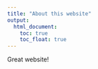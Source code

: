 ```yaml
---
title: "About this website"
output: 
  html_document:
    toc: true
    toc_float: true
---
```

Great website!
